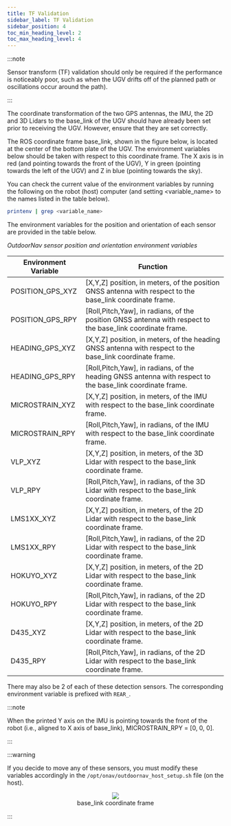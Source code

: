 ---
title: TF Validation
sidebar_label: TF Validation
sidebar_position: 4
toc_min_heading_level: 2
toc_max_heading_level: 4
---

:::note

Sensor transform (TF) validation should only be required if the performance
is noticeably poor, such as when the UGV drifts off of the planned path or
oscillations occur around the path).

:::

The coordinate transformation of the two GPS antennas, the IMU, the 2D
and 3D Lidars to the base_link of the UGV should have already been set
prior to receiving the UGV. However, ensure that they are set correctly.

The ROS coordinate frame base_link, shown in the figure below, is
located at the center of the bottom plate of the UGV. The environment
variables below should be taken with respect to this coordinate frame.
The X axis is in red (and pointing towards the front of the UGV), Y in
green (pointing towards the left of the UGV) and Z in blue (pointing
towards the sky).

You can check the current value of the environment variables by running
the following on the robot (host) computer (and setting <variable_name\> 
to the names listed in the table below).

``` bash
printenv | grep <variable_name>
```

The environment variables for the position and orientation of each
sensor are provided in the table below.

_OutdoorNav sensor position and orientation environment variables_

| Environment Variable | Function                              |
|----------------------|---------------------------------------|
| POSITION_GPS_XYZ | [X,Y,Z] position, in meters, of the position GNSS antenna with respect to the base_link coordinate frame. |
| POSITION_GPS_RPY | [Roll,Pitch,Yaw], in radians, of the position GNSS antenna with respect to the base_link coordinate frame. |
| HEADING_GPS_XYZ | [X,Y,Z] position, in meters, of the heading GNSS antenna with respect to the base_link coordinate frame. |
| HEADING_GPS_RPY | [Roll,Pitch,Yaw], in radians, of the heading GNSS antenna with respect to the base_link coordinate frame. |
| MICROSTRAIN_XYZ | [X,Y,Z] position, in meters, of the IMU with respect to the base_link coordinate frame. |
| MICROSTRAIN_RPY | [Roll,Pitch,Yaw], in radians, of the IMU with respect to the base_link coordinate frame. |
| VLP_XYZ | [X,Y,Z] position, in meters, of the 3D Lidar with respect to the base_link coordinate frame. |
| VLP_RPY |  [Roll,Pitch,Yaw], in radians, of the 3D Lidar with respect to the base_link coordinate frame. |
| LMS1XX_XYZ | [X,Y,Z] position, in meters, of the 2D Lidar with respect to the base_link coordinate frame. |
| LMS1XX_RPY | [Roll,Pitch,Yaw], in radians, of the 2D Lidar with respect to the base_link coordinate frame. |
| HOKUYO_XYZ | [X,Y,Z] position, in meters, of the 2D Lidar with respect to the base_link coordinate frame. |
| HOKUYO_RPY | [Roll,Pitch,Yaw], in radians, of the 2D Lidar with respect to the base_link coordinate frame. |
| D435_XYZ | [X,Y,Z] position, in meters, of the 2D Lidar with respect to the base_link coordinate frame. |
| D435_RPY | [Roll,Pitch,Yaw], in radians, of the 2D Lidar with respect to the base_link coordinate frame. |

There may also be 2 of each of these detection sensors. The corresponding environment
variable is prefixed with `REAR_`.

:::note

When the printed Y axis on the IMU is pointing towards the front of the
robot (i.e., aligned to X axis of base_link), MICROSTRAIN_RPY = [0, 0, 0].

:::

:::warning

If you decide to move any of these sensors, you must modify these
variables accordingly in the `/opt/onav/outdoornav_host_setup.sh` file (on the host).

<center>
  <figure>
    <img src="/img/outdoornav_images/base_link.png" />
    <figcaption>base_link coordinate frame</figcaption>
  </figure>
</center>

:::

